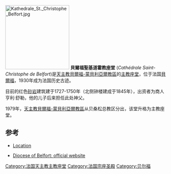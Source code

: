 [[File:Kathedrale_St._Christophe_Belfort.jpg|200px]]
'''貝爾福聖基道霍教座堂''' (''Cathédrale Saint-Christophe de Belfort'')是[[天主教貝爾福-蒙貝利亞爾教區|天主教貝爾福-蒙貝利亞爾教區]]的[[主教座堂|主教座堂]]，位于法国[[貝爾福|貝爾福]]，1930年成为法国历史古迹。

目前的红色[[砂岩|砂岩]]建筑建于1727-1750年（北侧钟楼建成于1845年），出资者为商人亨利·舒勒，他的儿子后来担任此处神父。

1979年，[[天主教貝爾福-蒙貝利亞爾教區|天主教貝爾福-蒙貝利亞爾教區]]从贝桑松总教区分出，该堂升格为主教座堂。

==参考==
{{法国天主教主教座堂}}
*[http://www.scholares.net/index.php?Gazetteer-Belfort Location] {{Wayback|url=http://www.scholares.net/index.php?Gazetteer-Belfort |date=20160303170633 }}
* {{fr icon}} [https://web.archive.org/web/20060504224812/http://catholique-belfort-montbe.cef.fr/presentation/patrimoine/histoire.htm Diocese of Belfort: official website]
{{coord|47|38|19|N|6|51|50|E|type:landmark_region:FR|display=title}}
[[Category:法国天主教主教座堂|Category:法国天主教主教座堂]]
[[Category:法国宗座圣殿|Category:法国宗座圣殿]]
[[Category:贝尔福|Category:贝尔福]]